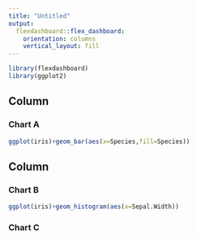 ```yaml
---
title: "Untitled"
output: 
  flexdashboard::flex_dashboard:
    orientation: columns
    vertical_layout: fill
---
```


```r
library(flexdashboard)
library(ggplot2)
```

Column {data-width=650}
-----------------------------------------------------------------------

### Chart A

```r
ggplot(iris)+geom_bar(aes(x=Species,fill=Species))
```

Column {data-width=350}
-----------------------------------------------------------------------

### Chart B

```r
ggplot(iris)+geom_histogram(aes(x=Sepal.Width))
```

### Chart C

```r

```

